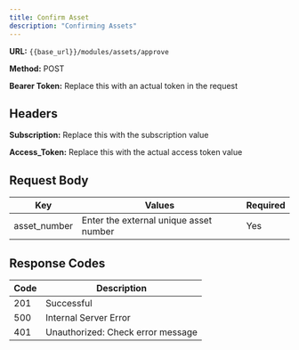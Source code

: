 ```yaml
---
title: Confirm Asset
description: "Confirming Assets"
---
```


**URL:** `{{base_url}}/modules/assets/approve`

**Method:** POST

**Bearer Token:** Replace this with an actual token in the request

## Headers
**Subscription:** Replace this with the subscription value

**Access_Token:** Replace this with the actual access token value

## Request Body

| Key           | Values                                   | Required |
| ------------- | ---------------------------------------- | -------- |
| asset_number  | Enter the external unique asset number   | Yes      |

## Response Codes

| Code | Description                        |
| ---- | ---------------------------------- |
| 201  | Successful                         |
| 500  | Internal Server Error              |
| 401  | Unauthorized: Check error message  |
